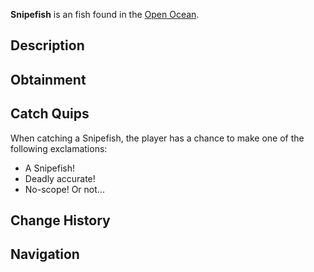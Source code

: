 {{FishInfobox
|image          = Snipefish.png
|rarity         = Unusual
|sea            = Second Sea
|location       = [[Open Ocean]]
|sublocation    = 
|sources        = Fishing Rod
|radar_location = 
|prog_speed     = -10
|xp             = 92
|weather        = Foggy
|time           = Day
|season         = Autumn
|bait           = Flakes
|base_weight    = 46
|base_value     = 185
|weight_range   = 28
|base_chance    = 95
|base_resil     = 48
}}
'''Snipefish''' is an {{Rarity|Unusual}} fish found in the [[Open Ocean]].

== Description ==
{{Description|A black fish with purple fins and a ridiculous sniper scope on top, its long mouth aimed for disaster.|Bestiary Entry}}

== Obtainment ==
{{Description|It scopes out prey in the foggy dawn.|Bestiary Hint}}
{{Fish Availability|
Open Ocean
Open Ocean/Sea Leviathan
|top_rods      = 
Free Spirit Rod\160608.74\8947.77;
Trident Rod\152176.05\11862.58;
Leviathan's Fang Rod\151152.94\12264.25;
Azure Of Lagoon\144160.13\12124.01;
Astralhook Rod\136580.6\0;
Fischer's Rod\109539.33\8646.1;
Plastic Rod\106572.88\8644.08;
Lucky Rod\103927.05\8795.8;
Nocturnal Rod\52879.09\52096.51;
Firefly Rod\124046.11\10966.54;
Verdant Shear Rod\127270.34\10277.67;
Blazebringer Rod\122696.07\10050.73;
No-Life Rod\118367.62\9591.3;
Seraphic Rod\107547.08\8374.27;
Ethereal Prism Rod\107042.38\8909.62;
Challenger's Rod\104029.03\8381.12;
Depthseeker Rod\102751.74\8634.82;
Rod Of The Forgotten Fang\102014.15\7970.75;
Avalanche Rod\100483.04\8457.99;
Rod Of The Exalted One\100458.34\8012.7;
Volcanic Rod\99590.1\8202.81;
Zeus Rod\99039.91\8157.49;
Rod Of The Depths\98997.04\7824.41;
Steady Rod\82447.2\6886.23
|recommended   = Free Spirit Rod
}}

== Catch Quips ==
When catching a Snipefish, the player has a chance to make one of the following exclamations:
* A Snipefish!
* Deadly accurate!
* No-scope! Or not...

== Change History ==
{{Change History|{{subst:Current Version}}}}

== Navigation ==
{{Fish Navbox|Open Ocean}}